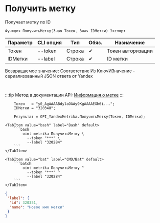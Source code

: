 ﻿---
sidebar_position: 3
description: Получить метку и другие функции для работы с Yandex Metrika в Открытом пакете интеграций - бесплатной open-source библиотеке интеграций для 1С:Предприятие 8, OneScript и CLI
keywords: [1C, 1С, 1С:Предприятие, 1С:Предприятие 8.3, API, Интеграция, Сервисы, Обмен, OneScript, CLI, Yandex Metrika]
---


# Получить метку
 Получает метку по ID



`Функция ПолучитьМетку(Знач Токен, Знач IDМетки) Экспорт`

  | Параметр | CLI опция | Тип | Обяз. | Назначение |
  |-|-|-|-|-|
  | Токен | --token | Строка | &#x2714; | Токен авторизации |
  | IDМетки | --label | Строка | &#x2714; | ID метки |

  
  Возвращаемое значение:   Соответствие Из КлючИЗначение - сериализованный JSON ответа от Yandex

<br/>

:::tip
Метод в документации API: [Информация о метке](https://yandex.ru/dev/metrika/ru/management/openapi/label/getLabel)
:::
<br/>


```bsl title="Пример использования для 1С:Предприятие/OneScript"
    Токен   = "y0_AgAAAABdylaOAAy9KgAAAAEXh6i...";
    IDМетки = "320348";

    Результат = OPI_YandexMetrika.ПолучитьМетку(Токен, IDМетки);
```
    

 <Tabs>
  
    <TabItem value="bash" label="Bash" default>
        ```bash
            oint metrika ПолучитьМетку \
              --token "***" \
              --label "320284"
        ```
    </TabItem>
  
    <TabItem value="bat" label="CMD/Bat" default>
        ```batch
            oint metrika ПолучитьМетку ^
              --token "***" ^
              --label "320284"
        ```
    </TabItem>
</Tabs>


```json title="Результат"
{
 "label": {
  "id": 320351,
  "name": "Новое имя метки"
 }
}
```
